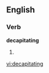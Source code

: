 
==English==

===Verb===
'''decapitating'''

# {{present participle of|[[decapitate]]}}

[[vi:decapitating]]